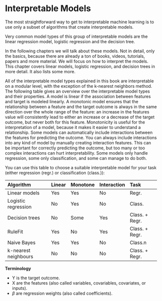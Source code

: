 # Interpretable Models {#simple}
The most straightforward way to get to interpretable machine learning is to use only a subset of algorithms that create interpretable models.

Very common model types of this group of interpretable models are the linear regression model, logistic regression and the decision tree.

In the following chapters  we will talk about these models.
Not in detail, only the basics, because there are already a ton of books, videos, tutorials, papers and more material.
We will focus on how to interpret the models.
This chapter covers linear models, logistic regression, and decision trees in more detail. It also lists some more.

All of the interpretable model types explained in this book are interpretable on a modular level, with the exception of the k-nearest neighbors method.
The following table gives an overview over the interpretable model types and their properties.
A model is linear if the association between features and target is modeled linearly.
A monotonic model ensures that the relationship between a feature and the target outcome is always in the same direction over the whole range of the feature:
an increase in the features value will consistently lead to either an increase or a decrease of the target outcome, but never both for this feature.
Monotonicity is useful for the interpretation of a model, because it makes it easier to understand a relationship.
Some models can automatically include interactions between the features for predicting the outcome.
You can always include interactions into any kind of model by manually creating interaction features.
This can be important for correctly predicting the outcome, but too many or too complex interactions can hurt interpretability.
Some models only handle regression, some only classification, and some can manage to do both.

You can use this table to choose a suitable interpretable model for your task (either regression (regr.) or classification (class.)):

| Algorithm |Linear |Monotone|Interaction|Task|
|:--------------|:----|:----|:------|:--------|
| Linear models | Yes | Yes | No | Regr. |
| Logistic regression | No | Yes | No | Class. |
| Decision trees | No | Some | Yes | Class. + Regr. |
| RuleFit| Yes | No | Yes| Class. + Regr.|
| Naive Bayes | Yes | Yes | No | Class.n |
| k-nearest neighbours | No | No | No | Class. + Regr.|

**Terminology**

- Y is the target outcome.
- X are the features (also called variables, covariables, covariates, or inputs).
- $\beta$ are regression weights (also called coefficients).
